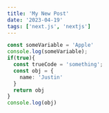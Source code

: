 ```yaml
---
title: 'My New Post'
date: '2023-04-19'
tags: ['next.js', 'nextjs']
---
```


```ts
const someVariable = 'Apple'
console.log(someVariable);
if(true){
  const trueCode = 'something';
  const obj = {
    name: 'Justin'
  }
  return obj
}
console.log(obj)
```